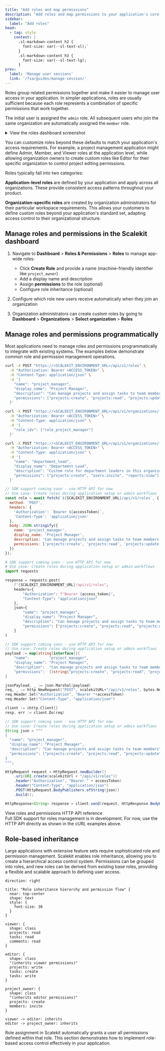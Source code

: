 ```yaml
---
title: "Add roles and map permissions"
description: "Add roles and map permissions to your application's core entities"
sidebar:
  label: "Add roles"
head:
  - tag: style
    content: |
      .sl-markdown-content h2 {
        font-size: var(--sl-text-xl);`
      }
      .sl-markdown-content h3 {
        font-size: var(--sl-text-lg);
      }
prev:
  label: 'Manage user sessions'
  link: '/fsa/guides/manage-session/'
---
```



Roles group related permissions together and make it easier to manage user access in your application. In simpler applications, roles are usually sufficient because each role represents a combination of specific permissions that work together.

The initial user is assigned the `admin` role. All subsequent users who join the same organization are automatically assigned the `member` role.

<details>
<summary>View the roles dashboard screenshot</summary>

![](@/assets/docs/app-roles/app-roles-view.png)

</details>

You can customize roles beyond these defaults to match your application's access requirements. For example, a project management application might define Admin, Member, and Viewer roles at the application level, while allowing organization owners to create custom roles like Editor for their specific organization to control project editing permissions.

Roles typically fall into two categories:

**Application-level roles** are defined by your application and apply across all organizations. These provide consistent access patterns throughout your product.

**Organization-specific roles** are created by organization administrators for their particular workspace requirements. This allows your customers to define custom roles beyond your application's standard set, adapting access control to their organizational structure.




## Manage roles and permissions in the Scalekit dashboard

<Steps>

1. Navigate to **Dashboard** > **Roles & Permissions** > **Roles** to manage app-wide roles:
   - Click **Create Role** and provide a name (machine-friendly identifier like `project_owner`)
   - Add a display name and description
   - Assign **permissions** to the role (optional)
   - Configure role inheritance (optional)

2. Configure which role new users receive automatically when they join an organization

3. Organization administrators can create custom roles by going to **Dashboard** > **Organizations** > **Select organization** > **Roles**

</Steps>

## Manage roles and permissions programmatically <Badge type="tip" text="API" />

Most applications need to manage roles and permissions programmatically to integrate with existing systems. The examples below demonstrate common role and permission management operations.

<Tabs>
<TabItem value="curl" label="cURL">

```bash title="Create role" wrap frame="terminal"
curl -X POST "https://<SCALEKIT_ENVIRONMENT_URL>/api/v1/roles" \
  -H "Authorization: Bearer <ACCESS_TOKEN>" \
  -H "Content-Type: application/json" \
  -d '{
    "name": "project_manager",
    "display_name": "Project Manager",
    "description": "Can manage projects and assign tasks to team members",
    "permissions": ["projects:create", "projects:read", "projects:update", "tasks:assign"]
  }'
```

```bash title="Assign role to user" wrap frame="terminal"
curl -X POST "https://<SCALEKIT_ENVIRONMENT_URL>/api/v1/organizations/{org_id}/users/{user_id}/roles" \
  -H "Authorization: Bearer <ACCESS_TOKEN>" \
  -H "Content-Type: application/json" \
  -d '{
    "role_ids": ["role_project_manager"]
  }'
```

```bash title="Create organization-specific role" wrap frame="terminal"
curl -X POST "https://<SCALEKIT_ENVIRONMENT_URL>/api/v1/organizations/{org_id}/roles" \
  -H "Authorization: Bearer <ACCESS_TOKEN>" \
  -H "Content-Type: application/json" \
  -d '{
    "name": "department_lead",
    "display_name": "Department Lead",
    "description": "Custom role for department leaders in this organization",
    "permissions": ["projects:create", "users:invite", "reports:view"]
  }'
```

</TabItem>
<TabItem value="node" label="Node.js">

```javascript title="Create role" wrap frame="terminal"
// SDK support coming soon - use HTTP API for now
// Use case: Create roles during application setup or admin workflows
const role = await fetch(`${SCALEKIT_ENVIRONMENT_URL}/api/v1/roles`, {
  method: 'POST',
  headers: {
    'Authorization': `Bearer ${accessToken}`,
    'Content-Type': 'application/json'
  },
  body: JSON.stringify({
    name: 'project_manager',
    display_name: 'Project Manager',
    description: 'Can manage projects and assign tasks to team members',
    permissions: ['projects:create', 'projects:read', 'projects:update', 'tasks:assign']
  })
});
```

</TabItem>
<TabItem value="python" label="Python">

```python title="Create role" wrap frame="terminal"
# SDK support coming soon - use HTTP API for now
# Use case: Create roles during application setup or admin workflows
import requests

response = requests.post(
    f"{SCALEKIT_ENVIRONMENT_URL}/api/v1/roles",
    headers={
        "Authorization": f"Bearer {access_token}",
        "Content-Type": "application/json"
    },
    json={
        "name": "project_manager",
        "display_name": "Project Manager",
        "description": "Can manage projects and assign tasks to team members",
        "permissions": ["projects:create", "projects:read", "projects:update", "tasks:assign"]
    }
)
```

</TabItem>
<TabItem value="go" label="Go">

```go title="Create role" wrap frame="terminal"
// SDK support coming soon - use HTTP API for now
// Use case: Create roles during application setup or admin workflows
payload := map[string]interface{}{
    "name":         "project_manager",
    "display_name": "Project Manager",
    "description":  "Can manage projects and assign tasks to team members",
    "permissions":  []string{"projects:create", "projects:read", "projects:update", "tasks:assign"},
}

jsonPayload, _ := json.Marshal(payload)
req, _ := http.NewRequest("POST", scalekitURL+"/api/v1/roles", bytes.NewBuffer(jsonPayload))
req.Header.Set("Authorization", "Bearer "+accessToken)
req.Header.Set("Content-Type", "application/json")

client := &http.Client{}
resp, err := client.Do(req)
```

</TabItem>
<TabItem value="java" label="Java">

```java title="Create role" wrap frame="terminal"
// SDK support coming soon - use HTTP API for now
// Use case: Create roles during application setup or admin workflows
String json = """
{
  "name": "project_manager",
  "display_name": "Project Manager",
  "description": "Can manage projects and assign tasks to team members",
  "permissions": ["projects:create", "projects:read", "projects:update", "tasks:assign"]
}
""";

HttpRequest request = HttpRequest.newBuilder()
    .uri(URI.create(scalekitUrl + "/api/v1/roles"))
    .header("Authorization", "Bearer " + accessToken)
    .header("Content-Type", "application/json")
    .POST(HttpRequest.BodyPublishers.ofString(json))
    .build();

HttpResponse<String> response = client.send(request, HttpResponse.BodyHandlers.ofString());
```

</TabItem>
</Tabs>

<LinkButton href="https://docs.scalekit.com/apis/#tag/roles" variant="secondary" icon='right-arrow' class='sk-secondary'>
  View roles and permissions HTTP API reference
</LinkButton>

<Aside type="tip" title="SDK support coming soon">
Full SDK support for roles management is in development. For now, use the HTTP API directly as shown in the cURL examples above.
</Aside>



## Role-based inheritance

Large applications with extensive feature sets require sophisticated role and permission management. Scalekit enables role inheritance, allowing you to create a hierarchical access control system. Permissions can be grouped into roles, and new roles can be derived from existing base roles, providing a flexible and scalable approach to defining user access.

```d2
direction: right

title: "Role inheritance hierarchy and permission flow" {
  near: top-center
  shape: text
  style: {
    font-size: 30
  }
}

viewer: {
  shape: class
  projects: read
  tasks: read
  comments: read
}

editor: {
  shape: class
  "(inherits viewer permissions)"
  projects: write
  tasks: create
  tasks: write
}

project_owner: {
  shape: class
  "(inherits editor permissions)"
  projects: create
  members: invite
}

viewer -> editor: inherits
editor -> project_owner: inherits
```

 Role assignment in Scalekit automatically grants a user all permissions defined within that role. This section demonstrates how to implement role-based access control effectively in your application.